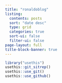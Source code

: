 ```yaml
---
title: "ronaldoblog"
listing:
  contents: posts
  sort: "date desc"
  type: grid
  categories: true
  sort-ui: false
  filter-ui: false
page-layout: full
title-block-banner: true
---
```



```r
library("usethis")
usethis::git_sitrep()
usethis::use_git()
usethis::use_github()
```
